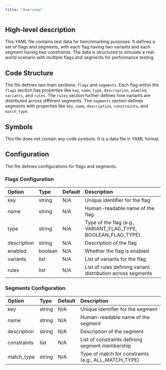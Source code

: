 ```yaml
---
title: "Overview"
---
```


## High-level description
This YAML file contains test data for benchmarking purposes. It defines a set of flags and segments, with each flag having two variants and each segment having two constraints. The data is structured to simulate a real-world scenario with multiple flags and segments for performance testing.

## Code Structure
The file defines two main sections: `flags` and `segments`. Each flag within the `flags` section has properties like `key`, `name`, `type`, `description`, `enabled`, `variants`, and `rules`. The `rules` section further defines how variants are distributed across different segments. The `segments` section defines segments with properties like `key`, `name`, `description`, `constraints`, and `match_type`.

## Symbols
This file does not contain any code symbols. It is a data file in YAML format.

## Configuration
The file defines configurations for flags and segments.

### Flags Configuration
| Option | Type | Default | Description |
|:-------|:-----|:--------|:------------|
| key | string | N/A | Unique identifier for the flag |
| name | string | N/A | Human-readable name of the flag |
| type | string | N/A | Type of the flag (e.g., VARIANT_FLAG_TYPE, BOOLEAN_FLAG_TYPE) |
| description | string | N/A | Description of the flag |
| enabled | boolean | N/A | Whether the flag is enabled |
| variants | list | N/A | List of variants for the flag |
| rules | list | N/A | List of rules defining variant distribution across segments |

### Segments Configuration
| Option | Type | Default | Description |
|:-------|:-----|:--------|:------------|
| key | string | N/A | Unique identifier for the segment |
| name | string | N/A | Human-readable name of the segment |
| description | string | N/A | Description of the segment |
| constraints | list | N/A | List of constraints defining segment membership |
| match_type | string | N/A | Type of match for constraints (e.g., ALL_MATCH_TYPE) |
